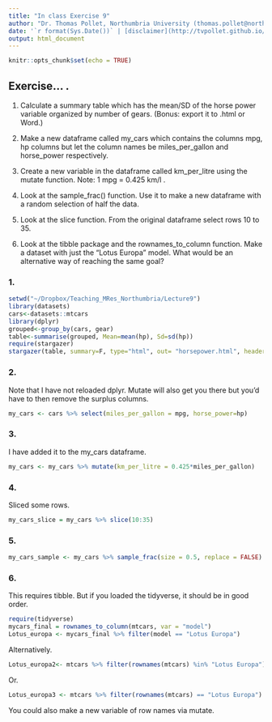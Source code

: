 ```yaml
---
title: "In class Exercise 9"
author: "Dr. Thomas Pollet, Northumbria University (thomas.pollet@northumbria.ac.uk)"
date: '`r format(Sys.Date())` | [disclaimer](http://tvpollet.github.io/disclaimer)'
output: html_document
---
```


```r
knitr::opts_chunk$set(echo = TRUE)
```

## Exercise... .

1. Calculate a summary table which has the mean/SD of the horse power variable organized by number of gears. (Bonus: export it to .html or Word.)

2. Make a new dataframe called my_cars which contains the columns mpg, hp columns but let the column names be miles_per_gallon and horse_power respectively.

3. Create a new variable in the dataframe called km_per_litre using the mutate function. Note: 1 mpg = 0.425 km/l .

4. Look at the sample_frac() function. Use it to make a new dataframe with a random selection of half the data.

5. Look at the slice function. From the original dataframe select rows 10 to 35.

6. Look at the tibble package and the rownames_to_column function. Make a dataset with just the "Lotus Europa" model. What would be an alternative way of reaching the same goal?

### 1.

```r
setwd("~/Dropbox/Teaching_MRes_Northumbria/Lecture9")
library(datasets)
cars<-datasets::mtcars
library(dplyr)
grouped<-group_by(cars, gear)
table<-summarise(grouped, Mean=mean(hp), Sd=sd(hp))
require(stargazer)
stargazer(table, summary=F, type="html", out= "horsepower.html", header=F)
```

### 2.

Note that I have not reloaded dplyr. Mutate will also get you there but you'd have to then remove the surplus columns.

```r
my_cars <- cars %>% select(miles_per_gallon = mpg, horse_power=hp) 
```

### 3.

I have added it to the my_cars dataframe.

```r
my_cars <- my_cars %>% mutate(km_per_litre = 0.425*miles_per_gallon)
```

### 4. 

Sliced some rows.

```r
my_cars_slice = my_cars %>% slice(10:35)
```

### 5. 

```r
my_cars_sample <- my_cars %>% sample_frac(size = 0.5, replace = FALSE)
```

### 6.

This requires tibble. But if you loaded the tidyverse, it should be in good order.

```r
require(tidyverse)
mycars_final = rownames_to_column(mtcars, var = "model")
Lotus_europa <- mycars_final %>% filter(model == "Lotus Europa")
```

Alternatively.

```r
Lotus_europa2<- mtcars %>% filter(rownames(mtcars) %in% "Lotus Europa")
```

Or.

```r
Lotus_europa3 <- mtcars %>% filter(rownames(mtcars) == "Lotus Europa")
```

You could also make a new variable of row names via mutate.

